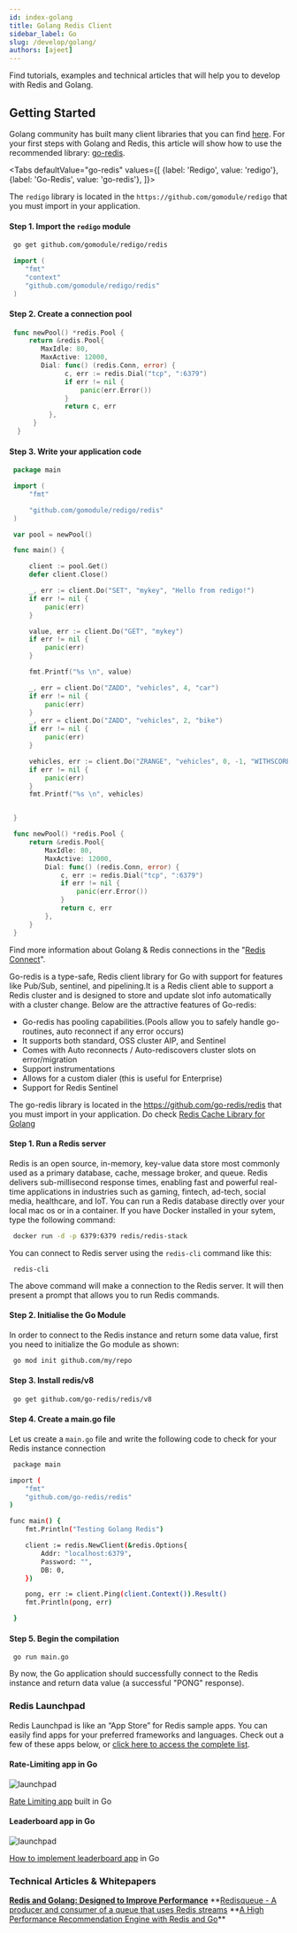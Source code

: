 ```yaml
---
id: index-golang
title: Golang Redis Client
sidebar_label: Go
slug: /develop/golang/
authors: [ajeet]
---
```



<Authors frontMatter={frontMatter} />

Find tutorials, examples and technical articles that will help you to develop with Redis and Golang.

## Getting Started

Golang community has built many client libraries that you can find [here](https://redis.io/clients#go).
For your first steps with Golang and Redis, this article will show how to use the recommended library: [go-redis](https://github.com/go-redis/redis).

 <Tabs
  defaultValue="go-redis"
  values={[
    {label: 'Redigo', value: 'redigo'},
    {label: 'Go-Redis', value: 'go-redis'},
  ]}>
  <TabItem value="redigo">

The `redigo` library is located in the `https://github.com/gomodule/redigo` that you must import in your application.

#### Step 1. Import the `redigo` module

```bash
 go get github.com/gomodule/redigo/redis
```

```go
 import (
    "fmt"
    "context"
    "github.com/gomodule/redigo/redis"
 )
```

#### Step 2. Create a connection pool

```go
 func newPool() *redis.Pool {
     return &redis.Pool{
        MaxIdle: 80,
        MaxActive: 12000,
        Dial: func() (redis.Conn, error) {
              c, err := redis.Dial("tcp", ":6379")
              if err != nil {
                  panic(err.Error())
              }
              return c, err
          },
      }
  }
```

#### Step 3. Write your application code

```go
 package main

 import (
     "fmt"

     "github.com/gomodule/redigo/redis"
 )

 var pool = newPool()

 func main() {

     client := pool.Get()
     defer client.Close()

     _, err := client.Do("SET", "mykey", "Hello from redigo!")
     if err != nil {
         panic(err)
     }

     value, err := client.Do("GET", "mykey")
     if err != nil {
         panic(err)
     }

     fmt.Printf("%s \n", value)

     _, err = client.Do("ZADD", "vehicles", 4, "car")
     if err != nil {
         panic(err)
     }
     _, err = client.Do("ZADD", "vehicles", 2, "bike")
     if err != nil {
         panic(err)
     }

     vehicles, err := client.Do("ZRANGE", "vehicles", 0, -1, "WITHSCORES")
     if err != nil {
         panic(err)
     }
     fmt.Printf("%s \n", vehicles)


 }

 func newPool() *redis.Pool {
     return &redis.Pool{
         MaxIdle: 80,
         MaxActive: 12000,
         Dial: func() (redis.Conn, error) {
             c, err := redis.Dial("tcp", ":6379")
             if err != nil {
                 panic(err.Error())
             }
             return c, err
         },
     }
 }
```

Find more information about Golang & Redis connections in the "[Redis Connect](https://github.com/redis-developer/redis-connect/tree/master/golang/redigo)".

  </TabItem>
<TabItem value="go-redis">

Go-redis is a type-safe, Redis client library for Go with support for features like Pub/Sub, sentinel, and pipelining.It is a Redis client able to support a Redis cluster and is designed to store and update slot info automatically with a cluster change. Below are the attractive features of Go-redis:

- Go-redis has pooling capabilities.(Pools allow you to safely handle go-routines, auto reconnect if any error occurs)
- It supports both standard, OSS cluster AIP, and Sentinel
- Comes with Auto reconnects / Auto-rediscovers cluster slots on error/migration
- Support instrumentations
- Allows for a custom dialer (this is useful for Enterprise)
- Support for Redis Sentinel

The go-redis library is located in the https://github.com/go-redis/redis that you must import in your application.
Do check [Redis Cache Library for Golang](https://github.com/go-redis/cache)

#### Step 1. Run a Redis server

Redis is an open source, in-memory, key-value data store most commonly used as a primary database, cache, message broker, and queue. Redis delivers sub-millisecond response times, enabling fast and powerful real-time applications in industries such as gaming, fintech, ad-tech, social media, healthcare, and IoT. You can run a Redis database directly over your local mac os or in a container. If you have Docker installed in your sytem, type the following command:

```bash
 docker run -d -p 6379:6379 redis/redis-stack
```

You can connect to Redis server using the `redis-cli` command like this:

```
 redis-cli
```

The above command will make a connection to the Redis server. It will then present a prompt that allows you to run Redis commands.

#### Step 2. Initialise the Go Module

In order to connect to the Redis instance and return some data value, first you need to initialize the Go module as shown:

```bash
 go mod init github.com/my/repo
```

#### Step 3. Install redis/v8

```bash
 go get github.com/go-redis/redis/v8
```

#### Step 4. Create a main.go file

Let us create a `main.go` file and write the following code to check for your Redis instance connection

```bash
 package main

import (
    "fmt"
    "github.com/go-redis/redis"
)

func main() {
    fmt.Println("Testing Golang Redis")

    client := redis.NewClient(&redis.Options{
        Addr: "localhost:6379",
        Password: "",
        DB: 0,
    })

    pong, err := client.Ping(client.Context()).Result()
    fmt.Println(pong, err)

 }
```

#### Step 5. Begin the compilation

```
 go run main.go
```

By now, the Go application should successfully connect to the Redis instance and return data value (a successful "PONG" response).

 </TabItem>

</Tabs>

### Redis Launchpad

Redis Launchpad is like an “App Store” for Redis sample apps. You can easily find apps for your preferred frameworks and languages.
Check out a few of these apps below, or [click here to access the complete list](https://launchpad.redis.com).

<div class="row text--center">

<div class="col ">
<div className="ri-container">

#### Rate-Limiting app in Go

![launchpad](images/ratelimitinggo.png)

[Rate Limiting app](http://launchpad.redis.com/?id=project%3Abasic-redis-rate-limiting-demo-go-lang) built in Go

</div>
</div>

<div class="col">
<div className="ri-container">

#### Leaderboard app in Go

![launchpad](images/leaderboardgo.png)

[How to implement leaderboard app](https://launchpad.redis.com/?id=project%3Abasic-redis-leaderboard-demo-python) in Go

</div>
</div>
</div>

### Technical Articles & Whitepapers

**[Redis and Golang: Designed to Improve Performance](https://redis.com/blog/redis-go-designed-improve-performance/)**
**[Redisqueue - A producer and consumer of a queue that uses Redis streams](https://pkg.go.dev/github.com/robinjoseph08/redisqueue#section-readme)
**[A High Performance Recommendation Engine with Redis and Go](https://redis.com/docs/ultra-fast-recommendations-engine-using-redis-go/)\*\*
